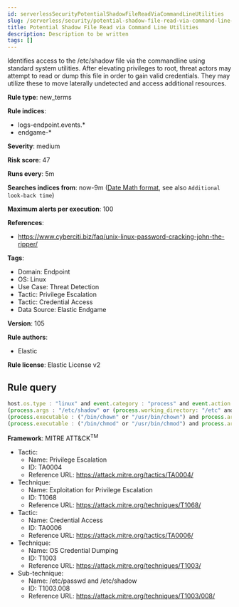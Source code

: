 ```yaml
---
id: serverlessSecurityPotentialShadowFileReadViaCommandLineUtilities
slug: /serverless/security/potential-shadow-file-read-via-command-line-utilities
title: Potential Shadow File Read via Command Line Utilities
description: Description to be written
tags: []
---
```


<div id="potential-shadow-file-read-via-command-line-utilities"></div>

Identifies access to the /etc/shadow file via the commandline using standard system utilities. After elevating privileges to root, threat actors may attempt to read or dump this file in order to gain valid credentials. They may utilize these to move laterally undetected and access additional resources.

**Rule type**: new_terms

**Rule indices**: 

* logs-endpoint.events.*
* endgame-*

**Severity**: medium

**Risk score**: 47

**Runs every**: 5m

**Searches indices from**: now-9m ([Date Math format](((ref))/common-options.html#date-math), see also <DocLink id="serverlessSecurityRulesUiCreate" section="set-the-rules-schedule">`Additional look-back time`</DocLink>)

**Maximum alerts per execution**: 100

**References**: 

* https://www.cyberciti.biz/faq/unix-linux-password-cracking-john-the-ripper/

**Tags**: 

* Domain: Endpoint
* OS: Linux
* Use Case: Threat Detection
* Tactic: Privilege Escalation
* Tactic: Credential Access
* Data Source: Elastic Endgame

**Version**: 105

**Rule authors**: 

* Elastic

**Rule license**: Elastic License v2

## Rule query

```js
host.os.type : "linux" and event.category : "process" and event.action : ("exec" or "exec_event") and
(process.args : "/etc/shadow" or (process.working_directory: "/etc" and process.args: "shadow")) and not 
(process.executable : ("/bin/chown" or "/usr/bin/chown") and process.args : "root:shadow") and not 
(process.executable : ("/bin/chmod" or "/usr/bin/chmod") and process.args : "640")

```

**Framework**: MITRE ATT&CK<sup>TM</sup>

* Tactic:
    * Name: Privilege Escalation
    * ID: TA0004
    * Reference URL: https://attack.mitre.org/tactics/TA0004/
* Technique:
    * Name: Exploitation for Privilege Escalation
    * ID: T1068
    * Reference URL: https://attack.mitre.org/techniques/T1068/
* Tactic:
    * Name: Credential Access
    * ID: TA0006
    * Reference URL: https://attack.mitre.org/tactics/TA0006/
* Technique:
    * Name: OS Credential Dumping
    * ID: T1003
    * Reference URL: https://attack.mitre.org/techniques/T1003/
* Sub-technique:
    * Name: /etc/passwd and /etc/shadow
    * ID: T1003.008
    * Reference URL: https://attack.mitre.org/techniques/T1003/008/

